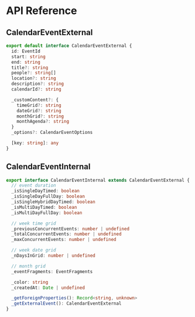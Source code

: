 # API Reference

## CalendarEventExternal

```ts
export default interface CalendarEventExternal {
  id: EventId
  start: string
  end: string
  title?: string
  people?: string[]
  location?: string
  description?: string
  calendarId?: string

  _customContent?: {
    timeGrid?: string
    dateGrid?: string
    monthGrid?: string
    monthAgenda?: string
  }
  _options?: CalendarEventOptions

  [key: string]: any
}
```

## CalendarEventInternal

```ts
export interface CalendarEventInternal extends CalendarEventExternal {
  // event duration
  _isSingleDayTimed: boolean
  _isSingleDayFullDay: boolean
  _isSingleHybridDayTimed: boolean
  _isMultiDayTimed: boolean
  _isMultiDayFullDay: boolean

  // week time grid
  _previousConcurrentEvents: number | undefined
  _totalConcurrentEvents: number | undefined
  _maxConcurrentEvents: number | undefined

  // week date grid
  _nDaysInGrid: number | undefined

  // month grid
  _eventFragments: EventFragments

  _color: string
  _createdAt: Date | undefined

  _getForeignProperties(): Record<string, unknown>
  _getExternalEvent(): CalendarEventExternal
}
```

